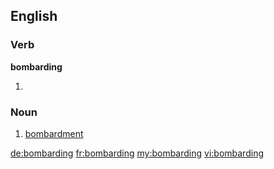 ==English==

===Verb===
'''bombarding'''

# {{present participle of|bombard}}

===Noun===
{{en-noun}}

# [[bombardment]]

[[de:bombarding]]
[[fr:bombarding]]
[[my:bombarding]]
[[vi:bombarding]]